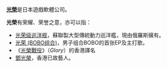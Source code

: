 {{wiktionary|光荣}}

'''[[光榮|光榮]]'''是日本遊戲軟體公司。

'''光榮'''有荣耀、荣誉之意，亦可以指：
* [[光荣级巡洋舰|光荣级巡洋舰]]，蘇聯製大型傳統動力巡洋艦，現由俄羅斯擁有。
* [[光荣_(BOBO组合)|光荣 (BOBO组合)]]，男子组合BOBO的首张EP及主打歌。
* 《[[光榮戰役|光榮戰役]]》（''Glory''）的香港譯名
* [[鄧光榮|鄧光榮]]，香港已故藝人。

{{disambig|CAT=二字消歧義}}